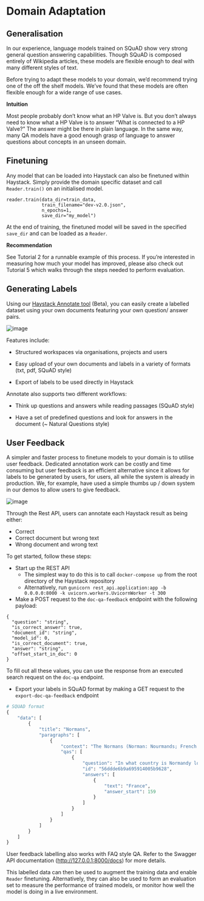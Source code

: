 # Domain Adaptation

## Generalisation

In our experience, language models trained on SQuAD show very strong general question answering capabilities.
Though SQuAD is composed entirely of Wikipedia articles, these models are flexible enough to deal with many different styles of text.

Before trying to adapt these models to your domain, we’d recommend trying one of the off the shelf models.
We’ve found that these models are often flexible enough for a wide range of use cases.

<div className="max-w-xl bg-yellow-light-theme border-l-8 border-yellow-dark-theme px-6 pt-6 pb-4 my-4 rounded-md dark:bg-yellow-900">

**Intuition**

Most people probably don’t know what an HP Valve is.
But you don’t always need to know what a HP Valve is to answer “What is connected to a HP Valve?”
The answer might be there in plain language.
In the same way, many QA models have a good enough grasp of language to answer questions about concepts in an unseen domain.

</div>

<div style={{ marginBottom: "3rem" }} />

## Finetuning

Any model that can be loaded into Haystack can also be finetuned within Haystack.
Simply provide the domain specific dataset and call `Reader.train()` on an initialised model.

```
reader.train(data_dir=train_data,
             train_filename="dev-v2.0.json",
             n_epochs=1,
             save_dir="my_model")
```

At the end of training, the finetuned model will be saved in the specified `save_dir` and can be loaded as a `Reader`.

<div className="max-w-xl bg-yellow-light-theme border-l-8 border-yellow-dark-theme px-6 pt-6 pb-4 my-4 rounded-md dark:bg-yellow-900">

**Recommendation**

See Tutorial 2 for a runnable example of this process.
If you’re interested in measuring how much your model has improved,
please also check out Tutorial 5 which walks through the steps needed to perform evaluation.

</div>

<div style={{ marginBottom: "3rem" }} />

## Generating Labels

Using our [Haystack Annotate tool](https://annotate.deepset.ai/login) (Beta),
you can easily create a labelled dataset using your own documents featuring your own question/ answer pairs.

![image](/img/annotation_tool.png)

Features include:

- Structured workspaces via organisations, projects and users

- Easy upload of your own documents and labels in a variety of formats (txt, pdf, SQuAD style)

- Export of labels to be used directly in Haystack

Annotate also supports two different workflows:

- Think up questions and answers while reading passages (SQuAD style)

- Have a set of predefined questions and look for answers in the document (~ Natural Questions style)

<div style={{ marginBottom: "3rem" }} />

## User Feedback

A simpler and faster process to finetune models to your domain is to utilise user feedback.
Dedicated annotation work can be costly and time consuming
but user feedback is an efficient alternative since it allows for labels to be generated by users, for users,
all while the system is already in production.
We, for example, have used a simple thumbs up / down system in our demos to allow
users to give feedback.

![image](/img/demo.png)

Through the Rest API, users can annotate each Haystack result as being either:

- Correct
- Correct document but wrong text
- Wrong document and wrong text

To get started, follow these steps:

- Start up the REST API
  - The simplest way to do this is to call `docker-compose up` from the root directory of the Haystack repository
  - Alternatively, run `gunicorn rest_api.application:app -b 0.0.0.0:8000 -k uvicorn.workers.UvicornWorker -t 300`
- Make a POST request to the `doc-qa-feedback` endpoint with the following payload:

```
{
  "question": "string",
  "is_correct_answer": true,
  "document_id": "string",
  "model_id": 0,
  "is_correct_document": true,
  "answer": "string",
  "offset_start_in_doc": 0
}
```

To fill out all these values, you can use the response from an executed search request on the `doc-qa` endpoint.

- Export your labels in SQuAD format by making a GET request to the `export-doc-qa-feedback` endpoint

```python
# SQUAD format
{
    "data": [
        {
            "title": "Normans",
            "paragraphs": [
                {
                    "context": "The Normans (Norman: Nourmands; French: Normands; Latin: Normanni) were the...",
                    "qas": [
                        {
                            "question": "In what country is Normandy located?",
                            "id": "56ddde6b9a695914005b9628",
                            "answers": [
                                {
                                    "text": "France",
                                    "answer_start": 159
                                }
                            ]
                        }
                    ]
                }
            ]
        }
    ]
}
```

User feedback labelling also works with FAQ style QA.
Refer to the Swagger API documentation (http://127.0.0.1:8000/docs) for more details.

This labelled data can then be used to
augment the training data and enable `Reader` finetuning.
Alternatively, they can also be used to form an evaluation set to
measure the performance of trained models,
or monitor how well the model is doing in a live environment.

